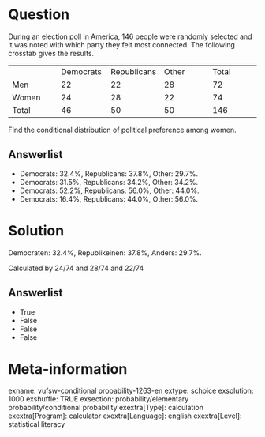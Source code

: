 Question
========
During an election poll in America, 146 people were randomly selected
and it was noted with which party they felt most connected. The
following crosstab gives the results.  
  

<table>
<colgroup>
<col style="width: 20%" />
<col style="width: 20%" />
<col style="width: 20%" />
<col style="width: 20%" />
<col style="width: 20%" />
</colgroup>
<tbody>
<tr class="odd">
<td class="tvcss_2"><br />
</td>
<td class="tvcss_3">Democrats</td>
<td class="tvcss_4">Republicans</td>
<td class="tvcss_5">Other<br />
</td>
<td class="tvcss_6">Total</td>
</tr>
<tr class="even">
<td class="tvcss_2">Men</td>
<td class="tvcss_3">22</td>
<td class="tvcss_4">22</td>
<td class="tvcss_5">28</td>
<td class="tvcss_6">72</td>
</tr>
<tr class="odd">
<td class="tvcss_2">Women</td>
<td class="tvcss_3">24</td>
<td class="tvcss_4">28</td>
<td class="tvcss_5">22</td>
<td class="tvcss_6">74</td>
</tr>
<tr class="even">
<td class="tvcss_2">Total</td>
<td class="tvcss_3">46</td>
<td class="tvcss_4">50</td>
<td class="tvcss_5">50</td>
<td class="tvcss_6">146</td>
</tr>
</tbody>
</table>

  
Find the conditional distribution of political preference among women.

Answerlist
----------
* Democrats: 32.4%, Republicans: 37.8%, Other: 29.7%.
* Democrats: 31.5%, Republicans: 34.2%, Other: 34.2%.
* Democrats: 52.2%, Republicans: 56.0%, Other: 44.0%.
* Democrats: 16.4%, Republicans: 44.0%, Other: 56.0%.

Solution
========





Democraten: 32.4%, Republikeinen: 37.8%, Anders: 29.7%.  
  
Calculated by 24/74 and 28/74 and 22/74

Answerlist
----------
* True
* False
* False
* False

Meta-information
================
exname: vufsw-conditional probability-1263-en
extype: schoice
exsolution: 1000
exshuffle: TRUE
exsection: probability/elementary probability/conditional probability
exextra[Type]: calculation
exextra[Program]: calculator
exextra[Language]: english
exextra[Level]: statistical literacy


